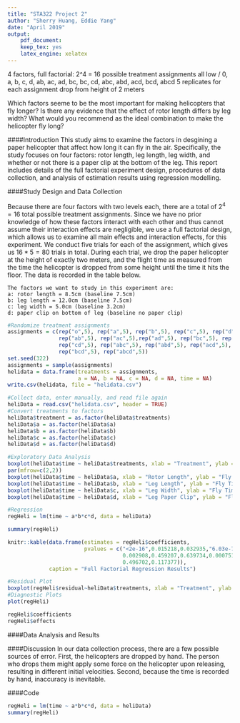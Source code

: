 ```yaml
---
title: "STA322 Project 2"
author: "Sherry Huang, Eddie Yang"
date: "April 2019"
output:
    pdf_document:
    keep_tex: yes
    latex_engine: xelatex
---
```


4 factors, full factorial: 2^4 = 16 possible treatment assignments
all low / 0, a, b, c, d, ab, ac, ad, bc, bc, cd, abc, abd, acd, bcd, abcd
5 replicates for each assignment
drop from height of 2 meters

Which factors seeme to be the most important for making helicopters that fly longer?
Is there any evidence that the effect of rotor length differs by leg width?
What would you recommend as the ideal combination to make the helicopter fly long?

####Introduction
  This study aims to examine the factors in desgining a paper helicopter that affect how long it can fly in the air. Specifically, the study focuses on four factors: rotor length, leg length, leg width, and whether or not there is a paper clip at the bottom of the leg. This report includes details of the full factorial experiment design, procedures of data collection, and analysis of estimation results using regression modelling.
  
####Study Design and Data Collection

  Because there are four factors with two levels each, there are a total of $2^4 = 16$ total possible treatment assignments. Since we have no prior knowledge of how these factors interact with each other and thus cannot assume their interaction effects are negligible, we use a full factorial design, which allows us to examine all main effects and interaction effects, for this experiment. We conduct five trials for each of the assignment, which gives us $16 * 5 = 80$ trials in total.
  During each trial, we drop the paper helicopter at the height of exactly two meters, and the flight time as measured from the time the helicopter is dropped from some height until the time it hits the floor. The data is recorded in the table below.
  
    The factors we want to study in this experiment are:
    a: rotor length = 8.5cm (baseline 7.5cm)
    b: leg length = 12.0cm (baseline 7.5cm)
    c: leg width = 5.0cm (baseline 3.2cm)
    d: paper clip on bottom of leg (baseline no paper clip)
  
```r
#Randomize treatment assignments
assignments = c(rep("o",5), rep("a",5), rep("b",5), rep("c",5), rep("d",5),
                rep("ab",5), rep("ac",5),rep("ad",5), rep("bc",5), rep("bd",5),
                rep("cd",5), rep("abc",5), rep("abd",5), rep("acd",5), 
                rep("bcd",5), rep("abcd",5))
set.seed(322)
assignments = sample(assignments)
helidata = data.frame(treatments = assignments, 
                      a = NA, b = NA, c = NA, d = NA, time = NA)
write.csv(helidata, file = "helidata.csv")

#Collect data, enter manually, and read file again
heliData = read.csv("helidata.csv", header = TRUE)
#Convert treatments to factors
heliData$treatment = as.factor(heliData$treatments)
heliData$a = as.factor(heliData$a)
heliData$b = as.factor(heliData$b)
heliData$c = as.factor(heliData$c)
heliData$d = as.factor(heliData$d)

#Exploratory Data Analysis
boxplot(heliData$time ~ heliData$treatments, xlab = "Treatment", ylab = "Fly Time")
par(mfrow=c(2,2))   
boxplot(heliData$time ~ heliData$a, xlab = "Rotor Length", ylab = "Fly Time")
boxplot(heliData$time ~ heliData$b, xlab = "Leg Length", ylab = "Fly Time")
boxplot(heliData$time ~ heliData$c, xlab = "Leg Width", ylab = "Fly Time")
boxplot(heliData$time ~ heliData$d, xlab = "Leg Paper Clip", ylab = "Fly Time")

#Regression
regHeli = lm(time ~ a*b*c*d, data = heliData)

summary(regHeli)

knitr::kable(data.frame(estimates = regHeli$coefficients,
                        pvalues = c("<2e-16",0.015218,0.032935,"6.03e-7",0.768488,0.524367,"2.86e-07",
                                    0.002908,0.459207,0.639734,0.000751,0.005955,0.317770,0.003342,
                                    0.496702,0.117377)),
             caption = "Full Factorial Regression Results")

#Residual Plot
boxplot(regHeli$residual~heliData$treatments, xlab = "Treatment", ylab = "Residuals")
#Diagnostic Plots
plot(regHeli)

regHeli$coefficients
regHeli$effects

```
  
####Data Analysis and Results
  
####Discussion
  In our data collection process, there are a few possible sources of error. First, the helicopters are dropped by hand. The person who drops them might apply some force on the helicopter upon releasing, resulting in different initial velocities. Second, because the time is recorded by hand, inaccuracy is inevitable.
  
####Code
```r
regHeli = lm(time ~ a*b*c*d, data = heliData)
summary(regHeli)
```

  